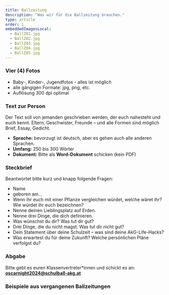 ```yaml
---
title: Ballzeitung
description: "Was wir für die Ballzeitung brauchen."
type: article
order: 1
embeddedImagesLocal:
  - BallZ01.jpg
  - BallZ02.jpg
  - BallZ03.jpg
  - BallZ04.jpg
  - BallZ05.jpg
---
```


### Vier (4) Fotos

  - Baby-, Kinder-, Jugendfotos - alles ist möglich
  - alle gängigen Formate: jpg, png, etc.
  - Auflösung 300 dpi optimal

### Text zur Person

Der Text soll von jemanden geschrieben werden, der euch nahesteht und euch kennt.
Eltern, Geschwister, Freunde – und alle Formen sind möglich Brief, Essay, Gedicht.

  - **Sprache:** bevorzugt ist deutsch, aber es gehen auch alle anderen Sprachen.
  - **Umfang:** 250 bis 300 Wörter
  - **Dokument:** Bitte als **Word-Dokument** schicken (kein PDF)

### Steckbrief

Beantwortet bitte kurz und knapp folgende Fragen:
  - Name
  - geboren am…
  - Wenn ihr euch mit einer Pflanze vergleichen würdet, welche wäret ihr? Wie würdet ihr euch bezeichnen?
  - Nenne deinen Lieblingsplatz auf Erden.
  - Nenne drei Dinge, die dich definieren.
  - Was wünschst du dir? Was tut dir gut?
  - Drei Dinge, die du nicht magst. Was tut dir nicht gut?
  - Dein Statement über deine Schulzeit – was sind deine AkG-Life-Hacks?
  - Was erwartest du für deine Zukunft? Welche persönlichen Pläne verfolgst du?

### Abgabe

Bitte gebt es euren Klassenvertreter*innen und schickt es an:<br />
**oscarnight2024@schulball-akg.at**

### Beispiele aus vergangenen Ballzeitungen

<div class="gallery">
  <GatsbyImage alt="Ballzeitung Beispiel" image={getImage(props.localImages[0])} />
  <GatsbyImage alt="Ballzeitung Beispiel" image={getImage(props.localImages[1])} />
  <GatsbyImage alt="Ballzeitung Beispiel" image={getImage(props.localImages[2])} />
  <GatsbyImage alt="Ballzeitung Beispiel" image={getImage(props.localImages[3])} />
  <GatsbyImage alt="Ballzeitung Beispiel" image={getImage(props.localImages[4])} />
</div>
